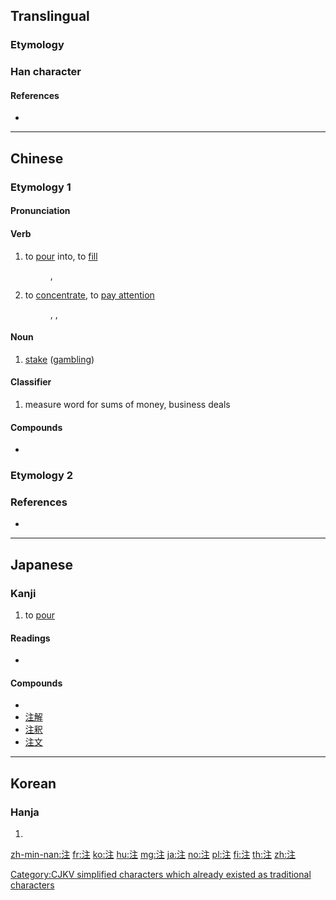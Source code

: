 {{also|註}}
==Translingual==

===Etymology===
{{Han compound|水|alt1=氵|主|ls=psc|c1=s|c2=p}}

===Han character===
{{Han char|rn=85|rad=水|as=05|sn=8|four=30114|canj=EYG|ids=⿰氵主}}

====References====
* {{Han ref|kx=0618.050|dkj=17316|dj=1013.030|hdz=31592.010|uh=6CE8|ud=27880|bh=AA60|bd=43616}}

----

==Chinese==

===Etymology 1===
{{zh-forms}}

====Pronunciation====
{{zh-pron
|m=zhù
|ma=y
|c=zyu3
|h=pfs=chu
|mn=chù
|cat=v,n,cl
}}

====Verb====
{{zh-verb}}

# to [[pour]] into, to [[fill]]
#: {{zh-l|注射}}, {{zh-l|注入}}
# to [[concentrate]], to [[pay attention]]
#: {{zh-l|注視/注视}}, {{zh-l|專注/专注}}, {{zh-l|注意}}

====Noun====
{{zh-noun}}

# [[stake]] ([[gambling]])
#: {{zh-l|賭注/赌注}}

====Classifier====
{{zh-cls}}

# measure word for sums of money, business deals

====Compounds====
* {{zh-l|轉注/转注}}

===Etymology 2===
{{zh-see|註}}

===References===
* {{cite web
|url=http://www.mdbg.net/chindict/chindict.php?page=worddict&wdrst=0&wdqb=注
|title=注
|work=MDBG English to Chinese dictionary ( Based on CC-CEDICT )
|language=Mandarin/English
|accessdate=2014-02-19}}

----

==Japanese==

===Kanji===
{{ja-kanji|grade=3|rs=水05}}

# to [[pour]]

====Readings====
* {{ja-readings|on=[[ちゅう]] (chū)|kun=[[そそぐ]] (sosogu)}}

====Compounds====
* {{term|脚注||[[footnote]]|tr=きゃくちゅう, kyakuchū|sc=Jpan|lang=ja}}
* [[注解]]
* [[注釈]]
* [[注文]]

----

==Korean==

===Hanja===
{{ko-hanja|hangeul=[[주]]|eumhun=|mr=chu|y=cwu}}

# {{defn|lang=ko|sort=水05}}

[[Category:CJKV simplified characters which already existed as traditional characters]]

[[zh-min-nan:注]]
[[fr:注]]
[[ko:注]]
[[hu:注]]
[[mg:注]]
[[ja:注]]
[[no:注]]
[[pl:注]]
[[fi:注]]
[[th:注]]
[[zh:注]]